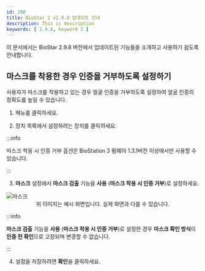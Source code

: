 ```yaml
---
id: 298
title: BioStar 2 v2.9.8 업데이트 안내
description: This is description
keywords: [ 2.9.8, keyword 2 ]
---
```


이 문서에서는 BioStar 2.9.8 버전에서 업데이트된 기능들을 소개하고 사용하기 쉽도록 안내합니다.

## 마스크를 착용한 경우 인증을 거부하도록 설정하기

사용자가 마스크를 착용하고 있는 경우 얼굴 인증을 거부하도록 설정하여 얼굴 인증의 정확도를 높일 수 있습니다.

1. <Cmd sid='common.gnb.device' /> 메뉴를 클릭하세요.

1. 장치 목록에서 설정하려는 장치를 클릭하세요.

:::info

<Cmd>마스크 착용 시 인증 거부</Cmd> 옵션은 BioStation 3 펌웨어 1.3.1버전 이상에서만 사용할 수 있습니다.

:::

3. **마스크** 설정에서 **마스크 검출** 기능을 **사용** (**마스크 착용 시 인증 거부**)로 설정하세요.

<Image src='/img/ko/device_mask.png' alt='마스크' />

<center>위 이미지는 예시 화면입니다. 실제 화면과 다를 수 있습니다.</center>

:::info

**마스크 검출** 기능을 **사용** (**마스크 착용 시 인증 거부**)로 설정한 경우 **마스크 확인 방식**이 **인증 전 확인**으로 고정되며 변경할 수 없습니다.

:::

4. 설정을 저장하려면 **확인**을 클릭하세요.
